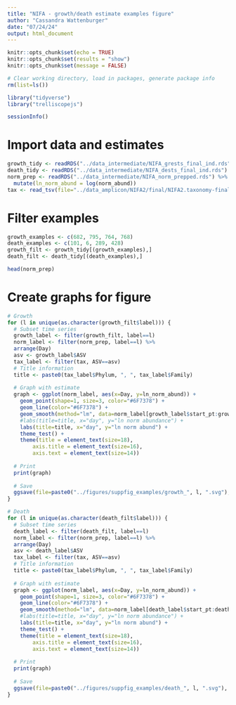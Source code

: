 ```yaml
---
title: "NIFA - growth/death estimate examples figure"
author: "Cassandra Wattenburger"
date: "07/24/24"
output: html_document
---
```


```r
knitr::opts_chunk$set(echo = TRUE)
knitr::opts_chunk$set(results = "show")
knitr::opts_chunk$set(message = FALSE)
```

```r
# Clear working directory, load in packages, generate package info
rm(list=ls())

library("tidyverse")
library("trelliscopejs")

sessionInfo()
```

# Import data and estimates

```r
growth_tidy <- readRDS("../data_intermediate/NIFA_grests_final_ind.rds") # growth estimates
death_tidy <- readRDS("../data_intermediate/NIFA_dests_final_ind.rds") # death estimates
norm_prep <- readRDS("../data_intermediate/NIFA_norm_prepped.rds") %>% # normalized abundance data
  mutate(ln_norm_abund = log(norm_abund))
tax <- read_tsv(file="../data_amplicon/NIFA2/final/NIFA2.taxonomy-final.tsv") # taxonomies
```

# Filter examples

```r
growth_examples <- c(682, 795, 764, 768)
death_examples <- c(101, 6, 289, 428)
growth_filt <- growth_tidy[(growth_examples),]
death_filt <- death_tidy[(death_examples),]
```

```r
head(norm_prep)
```

# Create graphs for figure

```r
# Growth
for (l in unique(as.character(growth_filt$label))) {
  # Subset time series
  growth_label <- filter(growth_filt, label==l)
  norm_label <- filter(norm_prep, label==l) %>% 
  arrange(Day)
  asv <- growth_label$ASV
  tax_label <- filter(tax, ASV==asv)
  # Title information
  title <- paste0(tax_label$Phylum, ", ", tax_label$Family)
  
  # Graph with estimate
  graph <- ggplot(norm_label, aes(x=Day, y=ln_norm_abund)) +
    geom_point(shape=1, size=3, color="#6F7378") +
    geom_line(color="#6F7378") +
    geom_smooth(method="lm", data=norm_label[growth_label$start_pt:growth_label$end_pt,], linetype=2, color="black") +
    #labs(title=title, x="day", y="ln norm abundance") +
    labs(title=title, x="day", y="ln norm abund") +
    theme_test() +
    theme(title = element_text(size=18),
        axis.title = element_text(size=16),
        axis.text = element_text(size=14))
  
  # Print
  print(graph)
  
  # Save
  ggsave(file=paste0("../figures/suppfig_examples/growth_", l, ".svg"), graph)
}

# Death
for (l in unique(as.character(death_filt$label))) {
  # Subset time series
  death_label <- filter(death_filt, label==l)
  norm_label <- filter(norm_prep, label==l) %>% 
  arrange(Day)
  asv <- death_label$ASV
  tax_label <- filter(tax, ASV==asv)
  # Title information
  title <- paste0(tax_label$Phylum, ", ", tax_label$Family)
  
  # Graph with estimate
  graph <- ggplot(norm_label, aes(x=Day, y=ln_norm_abund)) +
    geom_point(shape=1, size=3, color="#6F7378") +
    geom_line(color="#6F7378") +
    geom_smooth(method="lm", data=norm_label[death_label$start_pt:death_label$end_pt,], linetype=2, color="black") +
    #labs(title=title, x="day", y="ln norm abundance") +
    labs(title=title, x="day", y="ln norm abund") +
    theme_test() +
    theme(title = element_text(size=18),
        axis.title = element_text(size=16),
        axis.text = element_text(size=14))
  
  # Print
  print(graph)
  
  # Save
  ggsave(file=paste0("../figures/suppfig_examples/death_", l, ".svg"), graph)
}
```



